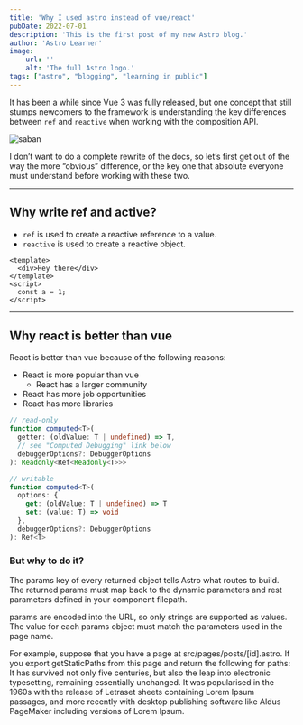 ```yaml
---
title: 'Why I used astro instead of vue/react'
pubDate: 2022-07-01
description: 'This is the first post of my new Astro blog.'
author: 'Astro Learner'
image:
    url: ''
    alt: 'The full Astro logo.'
tags: ["astro", "blogging", "learning in public"]
---
```


It has been a while since Vue 3 was fully released, but one concept that still stumps newcomers to the framework is understanding the key differences between `ref` and `reactive` when working with the composition API.

<Image src="https://zerodha.tech/static/images/bnf-veto-rejection.png" inferSize alt="saban" class="my-4" />


I don’t want to do a complete rewrite of the docs, so let’s first get out of the way the more “obvious” difference, or the key one that absolute everyone must understand before working with these two.

<hr class="my-5" />

## Why write ref and active?

 - `ref` is used to create a reactive reference to a value.
 - `reactive` is used to create a reactive object. 

```vue title='/src/components/HelloWorld.vue'
<template>
  <div>Hey there</div>
</template>
<script>
  const a = 1;
</script>
```

<hr class="my-5" />


## Why react is better than vue

React is better than vue because of the following reasons:
- React is more popular than vue
  - React has a larger community
- React has more job opportunities
- React has more libraries

```ts title="/some.ts"
// read-only
function computed<T>(
  getter: (oldValue: T | undefined) => T,
  // see "Computed Debugging" link below
  debuggerOptions?: DebuggerOptions
): Readonly<Ref<Readonly<T>>>

// writable
function computed<T>(
  options: {
    get: (oldValue: T | undefined) => T
    set: (value: T) => void
  },
  debuggerOptions?: DebuggerOptions
): Ref<T>
```

### But why to do it?

The params key of every returned object tells Astro what routes to build. The returned params must map back to the dynamic parameters and rest parameters defined in your component filepath.

params are encoded into the URL, so only strings are supported as values. The value for each params object must match the parameters used in the page name.

For example, suppose that you have a page at src/pages/posts/[id].astro. If you export getStaticPaths from this page and return the following for paths:
It has survived not only five centuries, but also the leap into electronic typesetting, remaining essentially unchanged. It was popularised in the 1960s with the release of Letraset sheets containing Lorem Ipsum passages, and more recently with desktop publishing software like Aldus PageMaker including versions of Lorem Ipsum.